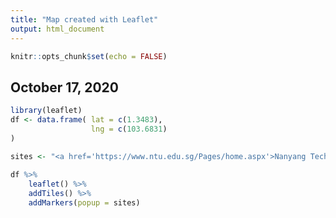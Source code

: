 ```yaml
---
title: "Map created with Leaflet"
output: html_document
---
```


```r
knitr::opts_chunk$set(echo = FALSE)
```

## October 17, 2020

```r
library(leaflet)
df <- data.frame( lat = c(1.3483),
                  lng = c(103.6831)
)

sites <- "<a href='https://www.ntu.edu.sg/Pages/home.aspx'>Nanyang Technological University</a>"
    
df %>% 
    leaflet() %>%
    addTiles() %>%
    addMarkers(popup = sites)
```






